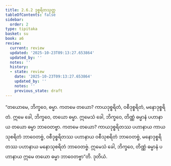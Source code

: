 ```yaml
---
title: 2.6.2 ဒုစ္စရိတသုတ္တ
tableOfContents: false
sidebar:
  order: 2
type: tipitaka
basket: su
book: a6
review:
  current: review
  updated: '2025-10-23T09:13:27.653864'
  updated_by: ''
  notes: ''
  history:
  - state: review
    date: '2025-10-23T09:13:27.653864'
    updated_by: ''
    notes: ''
    previous_state: draft
---
```



<ReviewStatus review={frontmatter.review} showDetails={true} />

<HypothesisAnnotation frontmatter={frontmatter} />

<DynamicBreadcrumb />

<Division number="108" book="a6" e="ch" v="16" p="388">

<Paragraph number="744" book="a6">
“တယောမေ, ဘိက္ခဝေ, ဓမ္မာ. ကတမေ တယော? ကာယဒုစ္စရိတံ, ဝစီဒုစ္စရိတံ, မနောဒုစ္စရိတံ. ဣမေ ခေါ, ဘိက္ခဝေ, တယော ဓမ္မာ. ဣမေသံ ခေါ, ဘိက္ခဝေ, တိဏ္ဏံ ဓမ္မာနံ ပဟာနာယ တယော ဓမ္မာ ဘာဝေတဗ္ဗာ. ကတမေ တယော? ကာယဒုစ္စရိတဿ ပဟာနာယ ကာယသုစရိတံ ဘာဝေတဗ္ဗံ, ဝစီဒုစ္စရိတဿ ပဟာနာယ ဝစီသုစရိတံ ဘာဝေတဗ္ဗံ, မနောဒုစ္စရိတဿ ပဟာနာယ မနောသုစရိတံ ဘာဝေတဗ္ဗံ. ဣမေသံ ခေါ, ဘိက္ခဝေ, တိဏ္ဏံ ဓမ္မာနံ ပဟာနာယ ဣမေ တယော ဓမ္မာ ဘာဝေတဗ္ဗာ”တိ.

</Paragraph>
</Division>

<Paragraph number="745" type="center" book="a6">
ဒုတိယံ.
</Paragraph>